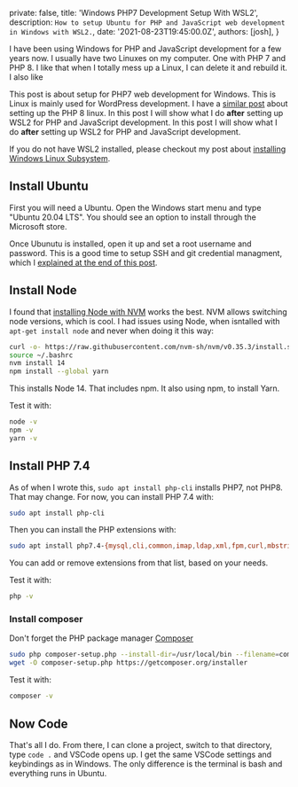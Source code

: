 
  private: false,
  title: 'Windows PHP7 Development Setup With WSL2',
  description: `How to setup Ubuntu for PHP and JavaScript web development in Windows with WSL2.`,
  date: '2021-08-23T19:45:00.0Z',
  authors: [josh],
}

I have been using Windows for PHP and JavaScript development for a few years now. I usually have two Linuxes on my computer. One with PHP 7 and PHP 8. I like that when I totally mess up a Linux, I can delete it and rebuild it. I also like

This post is about setup for PHP7 web development for Windows. This is Linux is mainly used for WordPress development. I have a [similar post](https://joshpress.net/blog/wsl-debian-php8) about setting up the PHP 8 linux. In this post I will show what I do __after__ setting up WSL2 for PHP and JavaScript development. In this post I will show what I do __after__ setting up WSL2 for PHP and JavaScript development.

If you do not have WSL2 installed, please checkout my post about [installing Windows Linux Subsystem](/blog/install-wsl).


## Install Ubuntu

First you will need a Ubuntu. Open the Windows start menu and type "Ubuntu 20.04 LTS". You should see an option to install through the Microsoft store.

Once Ubunutu is installed, open it up and set a root username and password. This is a good time to setup SSH and git credential managment, which I [explained at the end of this post](/install-wsl).

## Install Node

I found that [installing Node with NVM](https://www.digitalocean.com/community/tutorials/how-to-install-node-js-on-ubuntu-20-04) works the best. NVM allows switching node versions, which is cool. I had issues using Node, when isntalled with `apt-get install node` and never when doing it this way:

```bash
curl -o- https://raw.githubusercontent.com/nvm-sh/nvm/v0.35.3/install.sh | bash
source ~/.bashrc
nvm install 14
npm install --global yarn
```

This installs Node 14. That includes npm. It also using npm, to install Yarn.

Test it with:

```bash
node -v
npm -v
yarn -v

```

## Install PHP 7.4

As of when I wrote this, `sudo apt install php-cli` installs PHP7, not PHP8. That may change. For now, you can install PHP 7.4 with:

```bash
sudo apt install php-cli
```
Then you can install the PHP extensions with:

```bash
sudo apt install php7.4-{mysql,cli,common,imap,ldap,xml,fpm,curl,mbstring,zip}
```

You can add or remove extensions from that list, based on your needs.

Test it with:

```bash
php -v
```

### Install composer

Don't forget the PHP package manager [Composer](https://getcomposer.org)

```bash
sudo php composer-setup.php --install-dir=/usr/local/bin --filename=composer
wget -O composer-setup.php https://getcomposer.org/installer

```
Test it with:

```bash
composer -v
```


## Now Code

That's all I do. From there, I can clone a project, switch to that directory, type `code .` and VSCode opens up. I get the same VSCode settings and keybindings as in Windows. The only difference is the terminal is bash and everything runs in Ubuntu.
